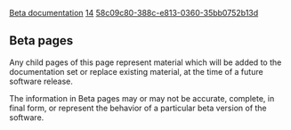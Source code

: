 [[Property:title|Beta documentation]]
[[Property:weight|14]]
[[Property:uuid|58c09c80-388c-e813-0360-35bb0752b13d]]
{{underconstruction}}


==Beta pages==

Any child pages of this page represent material which will be added to the documentation set or replace existing material, at the time of a future software release.

The information in Beta pages may or may not be accurate, complete, in final form, or represent the behavior of a particular beta version of the software. 





